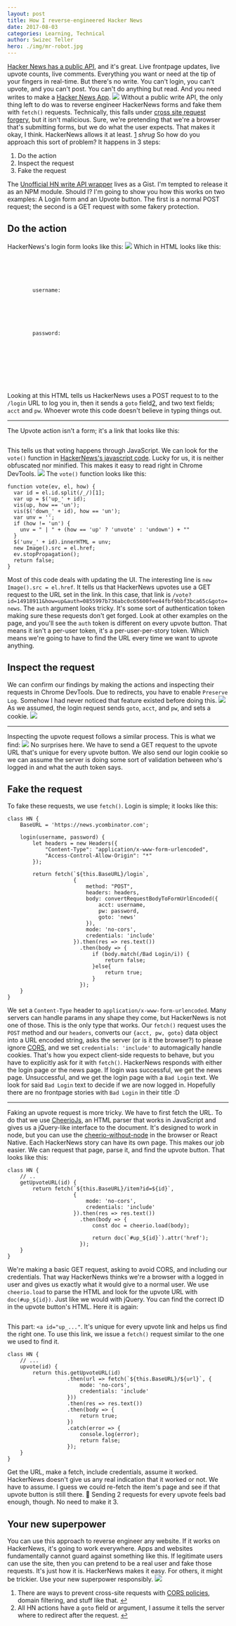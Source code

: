 ```yaml
---
layout: post
title: How I reverse-engineered Hacker News
date: 2017-08-03
categories: Learning, Technical
author: Swizec Teller
hero: ./img/mr-robot.jpg
---
```


[Hacker News has a public API](https://github.com/HackerNews/API), and it's great. Live frontpage updates, live upvote counts, live comments. Everything you want or need at the tip of your fingers in real-time. But there's no write. You can't login, you can't upvote, and you can't post. You can't do anything but read. And you need writes to make a [Hacker News App](https://school.shoutem.com/lectures/hacker-news-app-part-2-upvoting-commenting/). ![](./img/3b4.png) Without a public write API, the only thing left to do was to reverse engineer HackerNews forms and fake them with `fetch()` requests. Technically, this falls under [cross site request forgery](https://en.wikipedia.org/wiki/Cross-site_request_forgery), but it isn't malicious. Sure, we're pretending that we're a browser that's submitting forms, but we do what the user expects. That makes it okay, I think. HackerNews allows it at least. [1](#fn1) _shrug_ So how do you approach this sort of problem? It happens in 3 steps:

1.  Do the action
2.  Inspect the request
3.  Fake the request

The [Unofficial HN write API wrapper](https://gist.github.com/Swizec/de31ad9f995b0ad6bfe84dafd92e1e53) lives as a Gist. I'm tempted to release it as an NPM module. Should I? I'm going to show you how this works on two examples: A Login form and an Upvote button. The first is a normal POST request; the second is a GET request with some fakery protection.

## Do the action

HackerNews's login form looks like this: ![](./img/login-screenshot.png) Which in HTML looks like this:

```

    
    
    
    
        username:	
        
            
        
    

    
        password:	
        
            
        
    
    
    

    
```

Looking at this HTML tells us HackerNews uses a POST request to to the `/login` URL to log you in, then it sends a `goto` field[2](#fn2), and two text fields; `acct` and `pw`. Whoever wrote this code doesn't believe in typing things out.

* * *

The Upvote action isn't a form; it's a link that looks like this:

```

```

This tells us that voting happens through JavaScript. We can look for the `vote()` function in [HackerNews's javascript code](https://news.ycombinator.com/hn.js?S3M7ra4yMVMIVvYSGhjv). Lucky for us, it is neither obfuscated nor minified. This makes it easy to read right in Chrome DevTools. ![](./img/code-screenshot.png) The `vote()` function looks like this:

    function vote(ev, el, how) {
      var id = el.id.split(/_/)[1];
      var up = $('up_' + id);
      vis(up, how == 'un');
      vis($('down_' + id), how == 'un');
      var unv = '';
      if (how != 'un') {
        unv = " | " + (how == 'up' ? 'unvote' : 'undown') + ""
      }
      $('unv_' + id).innerHTML = unv;
      new Image().src = el.href;
      ev.stopPropagation();
      return false;
    }

Most of this code deals with updating the UI. The interesting line is `new Image().src = el.href`. It tells us that HackerNews upvotes use a GET request to the URL set in the link. In this case, that link is `/vote?id=14918911&how=up&auth=0855997b736abc0c65600fee44fbf9bbf3bca65c&goto=news`. The `auth` argument looks tricky. It's some sort of authentication token making sure these requests don't get forged. Look at other examples on the page, and you'll see the `auth` token is different on every upvote button. That means it isn't a per-user token, it's a per-user-per-story token. Which means we're going to have to find the URL every time we want to upvote anything.

## Inspect the request

We can confirm our findings by making the actions and inspecting their requests in Chrome DevTools. Due to redirects, you have to enable `Preserve Log`. Somehow I had never noticed that feature existed before doing this. ![](./img/preserve-logs.png) As we assumed, the login request sends `goto`, `acct`, and `pw`, and sets a cookie. ![](./img/login-request-screenshot.png)

* * *

Inspecting the upvote request follows a similar process. This is what we find: ![](./img/upvote-request-screenshot.png) No surprises here. We have to send a GET request to the upvote URL that's unique for every upvote button. We also send our login cookie so we can assume the server is doing some sort of validation between who's logged in and what the auth token says.

## Fake the request

To fake these requests, we use `fetch()`. Login is simple; it looks like this:

    class HN {
        BaseURL = 'https://news.ycombinator.com';

        login(username, password) {
            let headers = new Headers({
                "Content-Type": "application/x-www-form-urlencoded",
                "Access-Control-Allow-Origin": "*"
            });

            return fetch(`${this.BaseURL}/login`,
                         {
                             method: "POST",
                             headers: headers,
                             body: convertRequestBodyToFormUrlEncoded({
                                 acct: username,
                                 pw: password,
                                 goto: 'news'
                             }),
                             mode: 'no-cors',
                             credentials: 'include'
                         }).then(res => res.text())
                           .then(body => {
                               if (body.match(/Bad Login/i)) {
                                   return false;
                               }else{
                                   return true;
                               }
                           });
        }
    }

We set a `Content-Type` header to `application/x-www-form-urlencoded`. Many servers can handle params in any shape they come, but HackerNews is not one of those. This is the only type that works. Our `fetch()` request uses the `POST` method and our `headers`, converts our `{acct, pw, goto}` data object into a URL encoded string, asks the server (or is it the browser?) to please ignore [CORS](https://en.wikipedia.org/wiki/Cross-origin_resource_sharing), and we set `credentials: 'include'` to automagically handle cookies. That's how you expect client-side requests to behave, but you have to explicitly ask for it with `fetch()`. HackerNews responds with either the login page or the news page. If login was successful, we get the news page. Unsuccessful, and we get the login page with a `Bad Login` text. We look for said `Bad Login` text to decide if we are now logged in. Hopefully there are no frontpage stories with `Bad Login` in their title :D

* * *

Faking an upvote request is more tricky. We have to first fetch the URL. To do that we use [CheerioJs](https://github.com/cheeriojs/cheerio), an HTML parser that works in JavaScript and gives us a jQuery-like interface to the document. It's designed to work in node, but you can use the [cheerio-without-node](https://github.com/oyyd/cheerio-without-node-native) in the browser or React Native. Each HackerNews story can have its own page. This makes our job easier. We can request that page, parse it, and find the upvote button. That looks like this:

    class HN {
        // ..
        getUpvoteURL(id) {
            return fetch(`${this.BaseURL}/item?id=${id}`,
                         {
                             mode: 'no-cors',
                             credentials: 'include'
                         }).then(res => res.text())
                           .then(body => {
                               const doc = cheerio.load(body);

                               return doc(`#up_${id}`).attr('href');
                           });
        }
    }

We're making a basic GET request, asking to avoid CORS, and including our credentials. That way HackerNews thinks we're a browser with a logged in user and gives us exactly what it would give to a normal user. We use `cheerio.load` to parse the HTML and look for the upvote URL with `doc(#up_${id})`. Just like we would with jQuery. You can find the correct ID in the upvote button's HTML. Here it is again:

```

```

This part: `<a id="up_..."`. It's unique for every upvote link and helps us find the right one. To use this link, we issue a `fetch()` request similar to the one we used to find it.

    class HN {
        // ...
        upvote(id) {
            return this.getUpvoteURL(id)
                       .then(url => fetch(`${this.BaseURL}/${url}`, {
                           mode: 'no-cors',
                           credentials: 'include'
                       }))
                       .then(res => res.text())
                       .then(body => {
                           return true;
                       })
                       .catch(error => {
                           console.log(error);
                           return false;
                       });
        }
    }

Get the URL, make a fetch, include credentials, assume it worked. HackerNews doesn't give us any real indication that it worked or not. We have to assume. I guess we could re-fetch the item's page and see if that upvote button is still there. 🤔 Sending 2 requests for every upvote feels bad enough, though. No need to make it 3.

## Your new superpower

You can use this approach to reverse engineer any website. If it works on HackerNews, it's going to work everywhere. Apps and websites fundamentally cannot guard against something like this. If legitimate users can use the site, then you can pretend to be a real user and fake those requests. It's just how it is. HackerNews makes it easy. For others, it might be trickier. Use your new superpower responsibly. ![](./img/mr-robot.jpg)

1.  There are ways to prevent cross-site requests with [CORS policies](https://en.wikipedia.org/wiki/Cross-origin_resource_sharing), domain filtering, and stuff like that. [↩](#ffn1)
2.  All HN actions have a `goto` field or argument, I assume it tells the server where to redirect after the request. [↩](#ffn2)
